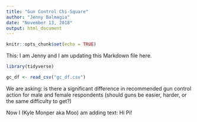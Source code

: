 ```yaml
---
title: "Gun Control Chi-Square"
author: "Jenny Balmagia"
date: "November 13, 2018"
output: html_document
---
```


```r
knitr::opts_chunk$set(echo = TRUE)
```

This: I am Jenny and I am updating this Markdown file here. 

```r
library(tidyverse)

gc_df <- read_csv("gc_df.csv")
```
We are asking: is there a significant difference in recommended gun control action for male and female respondents (should guns be easier, harder, or the same difficulty to get?)


Now I (Kyle Monper aka Moo) am adding text:
Hi Pi!